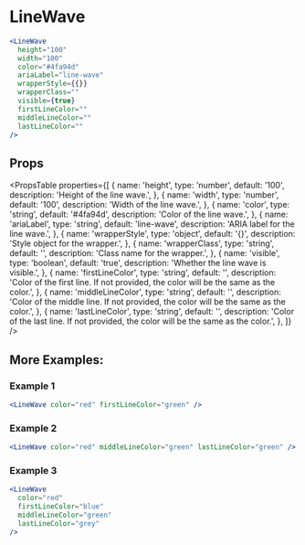 ---
---

# LineWave

```jsx live
<LineWave
  height="100"
  width="100"
  color="#4fa94d"
  ariaLabel="line-wave"
  wrapperStyle={{}}
  wrapperClass=""
  visible={true}
  firstLineColor=""
  middleLineColor=""
  lastLineColor=""
/>
```

## Props
<PropsTable
  properties={[
    {
      name: 'height',
      type: 'number',
      default: '100',
      description: 'Height of the line wave.',
    },
    {
      name: 'width',
      type: 'number',
      default: '100',
      description: 'Width of the line wave.',
    },
    {
      name: 'color',
      type: 'string',
      default: '#4fa94d',
      description: 'Color of the line wave.',
    },
    {
      name: 'ariaLabel',
      type: 'string',
      default: 'line-wave',
      description: 'ARIA label for the line wave.',
    },
    {
      name: 'wrapperStyle',
      type: 'object',
      default: '{}',
      description: 'Style object for the wrapper.',
    },
    {
      name: 'wrapperClass',
      type: 'string',
      default: '',
      description: 'Class name for the wrapper.',
    },
    {
      name: 'visible',
      type: 'boolean',
      default: 'true',
      description: 'Whether the line wave is visible.',
    },
    {
      name: 'firstLineColor',
      type: 'string',
      default: '',
      description: 'Color of the first line. If not provided, the color will be the same as the color.',
    },
    {
      name: 'middleLineColor',
      type: 'string',
      default: '',
      description: 'Color of the middle line. If not provided, the color will be the same as the color.',
    },
    {
      name: 'lastLineColor',
      type: 'string',
      default: '',
      description: 'Color of the last line. If not provided, the color will be the same as the color.',
    },
  ]}
/>  


## More Examples:

### Example 1

```jsx live
<LineWave color="red" firstLineColor="green" />
```

### Example 2

```jsx live
<LineWave color="red" middleLineColor="green" lastLineColor="green" />
```

### Example 3

```jsx live
<LineWave
  color="red"
  firstLineColor="blue"
  middleLineColor="green"
  lastLineColor="grey"
/>
```
